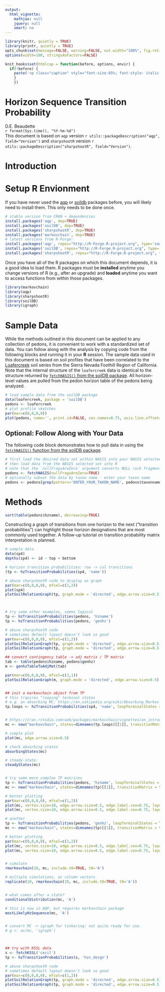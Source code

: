 ---
output:
  html_vignette:
    mathjax: null
    jquery: null
    smart: no
---

```{r setup, echo=FALSE, results='hide', warning=FALSE}
library(knitr, quietly = TRUE)
library(printr, quietly = TRUE)
opts_chunk$set(message=FALSE, warning=FALSE, out.width="100%", fig.retina = 2, fig.align='center', dev='png', dev.args=list(pointsize=10, antialias='cleartype'), tidy=FALSE)
options(width=100, stringsAsFactors=FALSE)

knit_hooks$set(htmlcap = function(before, options, envir) {
  if(!before) {
    paste('<p class="caption" style="font-size:85%; font-style: italic; font-weight: bold;">',options$htmlcap,"</p><hr>",sep="")
    }
    })
```


Horizon Sequence Transition Probability
=======================================
D.E. Beaudette
<br>
`r format(Sys.time(), "%Y-%m-%d")`
<br>
This document is based on `aqp` version `r utils::packageDescription("aqp", field="Version")` and `sharpshootR` version `r utils::packageDescription("sharpshootR", field="Version")`.


# Introduction



# Setup R Envionment
If you have never used the [aqp](https://r-forge.r-project.org/scm/viewvc.php/*checkout*/docs/aqp/aqp-intro.html?root=aqp) or [soildb](https://r-forge.r-project.org/scm/viewvc.php/*checkout*/docs/soilDB/soilDB-Intro.html?root=aqp) packages before, you will likely need to install them. This only needs to be done once. 
```{r install-packages, eval=FALSE}
# stable version from CRAN + dependencies
install.packages('aqp', dep=TRUE) 
install.packages('soilDB', dep=TRUE)
install.packages('sharpshootR', dep=TRUE)
install.packages('markovchain', dep=TRUE)
# latest versions from R-Forge:
install.packages('aqp', repos="http://R-Forge.R-project.org", type='source')
install.packages('soilDB', repos="http://R-Forge.R-project.org", type='source')
install.packages('sharpshootR', repos="http://R-Forge.R-project.org", type='source')
```

Once you have all of the R packages on which  this document depends, it is a good idea to load them. R packages must be **installed** anytime you change versions of R (e.g., after an upgrade) and **loaded** anytime you want to access functions from within those packages.

```{r load-packages}
library(markovchain)
library(aqp)
library(sharpshootR)
library(soilDB)
library(igraph)
```

# Sample Data
While the methods outlined in this document can be applied to any collection of pedons, it is convenient to work with a standardized set of data. You can follow along with the analysis by copying code from the following blocks and running it in your **R** session. The sample data used in this document is based on soil profiles that have been correlated to the [Loafercreek](https://soilseries.sc.egov.usda.gov/OSD_Docs/L/LOAFERCREEK.html) soil series from the Sierra Nevada Foothill Region of California. Note that the internal structure of the `loafercreek` data is identical to the structure returned by [`fetchNASIS()` from the soilDB package](https://r-forge.r-project.org/scm/viewvc.php/*checkout*/docs/soilDB/soilDB-Intro.html?root=aqp). All horizon-level values are pulled from the pedon horizon table of the pedons being analyzed.

```{r load-data, fig.width=9, fig.height=4, htmlcap='Pedons correlated to the Loafercreek soil series.'}
# load sample data from the soilDB package
data(loafercreek, package = 'soilDB')
pedons <- loafercreek
# plot profile sketches
par(mar=c(0,0,0,0))
plot(pedons, name='', print.id=FALSE, cex.names=0.75, axis.line.offset=-4)
```


## Optional: Follow Along with Your Data
The following code block demonstrates how to pull data in using the [`fetchNASIS()` function from the soilDB package](https://r-forge.r-project.org/scm/viewvc.php/*checkout*/docs/soilDB/soilDB-Intro.html?root=aqp).

```{r use-nasis-data, eval=FALSE}
# first load the desired data set within NASIS into your NASIS selected set
# then load data from the NASIS selected set into R
# note that the `nullFragsAreZero` argument converts NULL rock fragment class data into 0s
pedons <- fetchNASIS(nullFragsAreZero=TRUE)
# optionally subset the data by taxon name - enter your taxon name
pedons <- pedons[grep(pattern='ENTER_YOUR_TAXON_NAME', pedons$taxonname, ignore.case=TRUE), ]
```

# Methods

```{r}
sort(table(pedons$hzname), decreasing=TRUE)
```

Constructing a graph of transitions from one horizon to the next ("transition probabilities") can highlight those horizon designations that are most commonly used together. A follow-up tutorial on transition probability matrix interpretation is planned.

```{r transition-probabilities, fig.width=10, fig.height=6, htmlcap='Graph constructed from transition probabilities.'}
# sample data
data(sp4)
depths(sp4) <- id ~ top + bottom

# horizon transition probabilities: row -> col transitions
(tp <- hzTransitionProbabilities(sp4, 'name'))

# abuse sharpshootR code to display as graph
par(mar=c(0,0,0,0), mfcol=c(1,2))
plot(sp4)
plotSoilRelationGraph(tp, graph.mode = 'directed', edge.arrow.size=0.5)



# try some other examples, seems logical
tp <- hzTransitionProbabilities(pedons, 'hzname')
tp <- hzTransitionProbabilities(pedons, 'genhz')

# abuse sharpshootR code
# sometimes default layout doesn't look so good
par(mar=c(0,0,0,0), mfcol=c(1,2))
plotSoilRelationGraph(tp, graph.mode = 'directed', edge.arrow.size=0.5)
plotSoilRelationGraph(tp, graph.mode = 'directed', edge.arrow.size=0.5, g.layout = layout_with_lgl)

## convert contingency table -> adj matrix / TP matrix
tab <- table(pedons$hzname, pedons$genhz)
m <- genhzTableToAdjMat(tab)

par(mar=c(0,0,0,0), mfcol=c(1,1))
plotSoilRelationGraph(m, graph.mode = 'directed', edge.arrow.size=0.5)


## init a markovchain object from TP
# this trquires "looping" terminal states
# e.g. an absorbing MC: https://en.wikipedia.org/wiki/Absorbing_Markov_chain
tp.loops <- hzTransitionProbabilities(sp4, 'name', loopTerminalStates = TRUE)


# https://cran.rstudio.com/web/packages/markovchain/vignettes/an_introduction_to_markovchain_package.pdf
mc <- new("markovchain", states=dimnames(tp.loops)[[1]], transitionMatrix = tp.loops)

# simple plot
plot(mc, edge.arrow.size=0.5)

# check absorbing states
absorbingStates(mc)

# steady-state:
steadyStates(mc)


# try some more complex TP matrices
tp <- hzTransitionProbabilities(pedons, 'hzname', loopTerminalStates = TRUE)
mc <- new("markovchain", states=dimnames(tp)[[1]], transitionMatrix = tp)

# better plotting
par(mar=c(0,0,0,0), mfcol=c(1,2))
plot(mc, vertex.size=10, edge.arrow.size=0.5, edge.label.cex=0.75, layout=layout_with_lgl)
plot(mc, vertex.size=10, edge.arrow.size=0.5, edge.label.cex=0.75, layout=layout_as_tree)

# another 
tp <- hzTransitionProbabilities(pedons, 'genhz', loopTerminalStates = TRUE)
mc <- new("markovchain", states=dimnames(tp)[[1]], transitionMatrix = tp)

# better plotting
par(mar=c(0,0,0,0), mfcol=c(1,2))
plot(mc, vertex.size=10, edge.arrow.size=0.5, edge.label.cex=0.75, layout=layout_as_tree)
plot(mc, vertex.size=10, edge.arrow.size=0.5, edge.label.cex=0.75, layout=layout_with_lgl)


# simulate
rmarkovchain(10, mc, include.t0=TRUE, t0='A')

# multiple simulations, as column vectors
replicate(10, rmarkovchain(10, mc, include.t0=TRUE, t0='A'))


# what comes after a state?
conditionalDistribution(mc, 'A')

# this is now in AQP, but requires markovchain package
mostLikelyHzSequence(mc, 'A')


# convert MC -> igraph for tinkering: not quite ready for use.
# g <- as(mc, 'igraph')



## try with KSSL data
s <- fetchKSSL('cecil')
tp <- hzTransitionProbabilities(s, 'hzn_desgn')

# abuse sharpshootR code
# sometimes default layout doesn't look so good
par(mar=c(0,0,0,0), mfcol=c(1,2))
plotSoilRelationGraph(tp, graph.mode = 'directed', edge.arrow.size=0.5)
plotSoilRelationGraph(tp, graph.mode = 'directed', edge.arrow.size=0.5, g.layout = layout_with_lgl)

```



